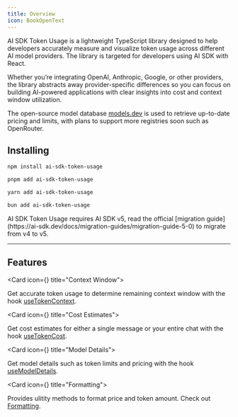 ```yaml
---
title: Overview
icon: BookOpenText
---
```


AI SDK Token Usage is a lightweight TypeScript library designed to help developers 
accurately measure and visualize token usage across different AI model providers.
The library is targeted for developers using AI SDK with React.

Whether you’re integrating OpenAI, Anthropic, Google, or other providers, the library 
abstracts away provider-specific differences so you can focus on building AI-powered 
applications with clear insights into cost and context window utilization.

The open-source model database [models.dev](https://models.dev) is used to retrieve up-to-date
pricing and limits, with plans to support more registries soon such as OpenRouter.

## Installing

```bash tab="npm"
npm install ai-sdk-token-usage
```

```bash tab="pnpm"
pnpm add ai-sdk-token-usage
```

```bash tab="yarn"
yarn add ai-sdk-token-usage
```

```bash tab="bun"
bun add ai-sdk-token-usage
```

<Callout>
  AI SDK Token Usage requires AI SDK v5, read the official [migration guide](https://ai-sdk.dev/docs/migration-guides/migration-guide-5-0)
  to migrate from v4 to v5.
</Callout>

---

## Features


<Cards>

<Card icon={<Sparkle className="text-teal-600" />} title="Context Window">

Get accurate token usage to determine remaining context window with the hook [useTokenContext](/docs/hooks/use-token-context).

</Card>

<Card icon={<DollarSign className="text-green-600" />} title="Cost Estimates">

Get cost estimates for either a single message or your entire chat with the hook [useTokenCost](/docs/hooks/use-token-cost).

</Card>

<Card icon={<Info className="text-blue-400" />} title="Model Details">

Get model details such as token limits and pricing with the hook [useModelDetails](/docs/hooks/use-model-details).

</Card>

<Card icon={<Pencil />} title="Formatting">

Provides ulitity methods to format price and token amount. Check out [Formatting](/docs/formatting).

</Card>

</Cards>